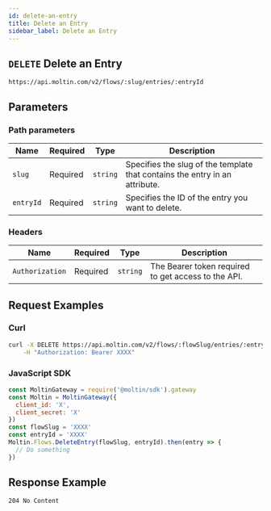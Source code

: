 ```yaml
---
id: delete-an-entry
title: Delete an Entry
sidebar_label: Delete an Entry
---
```


## `DELETE` Delete an Entry

```http
https://api.moltin.com/v2/flows/:slug/entries/:entryId
```

## Parameters

### Path parameters

| Name | Required | Type | Description |
| --- | --- | --- | --- |
| `slug` | Required | `string` | Specifies the slug of the template that contains the entry in an attribute. |
| `entryId` | Required | `string` | Specifies the ID of the entry you want to delete. |

### Headers

| Name | Required | Type | Description |
| --- | --- | --- | --- |
| `Authorization` | Required | `string` | The Bearer token required to get access to the API. |

## Request Examples

### Curl

```bash
curl -X DELETE https://api.moltin.com/v2/flows/:flowSlug/entries/:entryId \
    -H "Authorization: Bearer XXXX"
```

### JavaScript SDK

```javascript
const MoltinGateway = require('@moltin/sdk').gateway
const Moltin = MoltinGateway({
  client_id: 'X',
  client_secret: 'X'
})
const flowSlug = 'XXXX'
const entryId = 'XXXX'
Moltin.Flows.DeleteEntry(flowSlug, entryId).then(entry => {
  // Do something
})
```

## Response Example

`204 No Content`

```json

```
